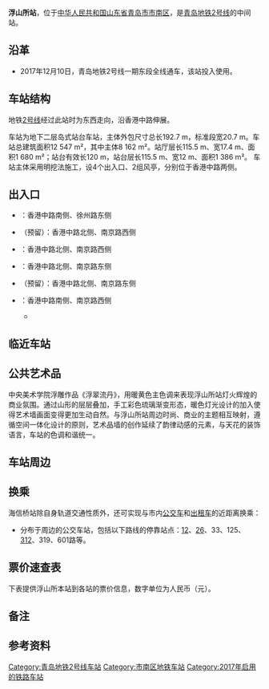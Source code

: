 {{Station Infobox
|Station Name=  浮山所站
|Engname=Fushansuo Station
|linecolour = {{青岛地铁标志色|2}}
|Linecolor2  =
|Linecolor3  =
|Image       =浮山所站站牌.jpg
|ImageTitle  =浮山所站站牌
|Number      =
|country = {{PRC}}
|borough = [[山东省|山东省]][[青岛市|青岛市]][[市南区|市南区]]
|address = 香港中路/南京路
|Coord       =
|Line        =[[青岛地铁2号线|青岛地铁2号线]]
|opened = 2017年12月10日
|Platform    =
|Exit        =
|Time        =
|Time First  =
|Time Last   =
|adjacent = {{Adjacent stations|system=青岛地铁
|line1=2|left1=五四广场|right1=燕儿岛路}}
}}

'''浮山所站'''，位于[[中华人民共和国|中华人民共和国]][[山东省|山东省]][[青岛市|青岛市]][[市南区|市南区]]，是[[青岛地铁|青岛地铁]][[青岛地铁2号线|2号线]]的中间站。

==沿革==
*2017年12月10日，青岛地铁2号线一期东段全线通车，该站投入使用。

==车站结构==
地铁[[青岛地铁2号线|2号线]]经过此站时为东西走向，沿香港中路伸展。

车站为地下二层岛式站台车站，主体外包尺寸总长192.7 m，标准段宽20.7 m。车站总建筑面积12 547 m²，其中主体8 162 m²。站厅层长115.5 m、宽17.4 m、面积1 680 m²；站台有效长120 m，站台层长115.5 m、宽12 m、面积1 386 m²。
{{Gallery
|width=160
|height=220
|lines=1
|align=center
|File:浮山所站站厅.jpg|站厅
|File:浮山所站下行站台.jpg|下行站台
|File:浮山所站下行站牌.jpg|下行站牌
}}
车站主体采用明挖法施工，设4个出入口、2组风亭，分别位于香港中路两侧。

==出入口==
*{{口|A|附=上下接急}}：香港中路南侧、徐州路东侧
*{{口|B|1}}（预留）：香港中路北侧、南京路西侧
*{{口|B|2|附=上下}}：香港中路北侧、南京路西侧
*{{口|C|1|附=上下直接}}：香港中路北侧、南京路东侧
*{{口|C|2|附=接}}（预留）：香港中路北侧、南京路东侧
*{{口|D|附=上下}}：香港中路南侧、南京路西侧
**{{口|注=楼上下轮直接急}}
{{Gallery
|width=250
|lines=1
|align=center
|File:浮山所站A口.jpg|A出入口
|File:浮山所站C1口.jpg|C1出入口
}}

==临近车站==
{{start rail box|}}
{{s-inop|[[五四广场站|五四广场站]]|柳花泊站方向}}
{{s-line|[[青岛地铁2号线|青岛地铁2号线]]||{{青岛地铁标志色|2}}}}
{{s-inop|[[燕儿岛路站|燕儿岛路站]]|世博园站方向}}
{{end box}}

==公共艺术品==
中央美术学院浮雕作品《浮翠流丹》，用暖黄色主色调来表现浮山所站灯火辉煌的商业氛围。通过山形的层层叠加，手工彩色琉璃渐变形态，暖色灯光设计的加入使得艺术墙画面变得更加生动自然。与浮山所站周边时尚、商业的主题相互映射，遵循空间一体化设计的原则，艺术品墙的创作延续了韵律动感的元素，与天花的装饰语言，车站的色调和谐统一。{{参|{{cite|url=http://bddsb.bandao.cn/pc/bddsb/20171202/ArticelA11002YQ.htm|title=2号线东段揭面纱，不到40分钟跑完全程|date=2017-12-02|publisher=半岛都市报|accessdate=2017-12-10|archive-date=2017-12-10|archive-url=https://web.archive.org/web/20171210180439/http://bddsb.bandao.cn/pc/bddsb/20171202/ArticelA11002YQ.htm|dead-url=no}}}}
{{Gallery
|height=160
|width=220
|lines=1
|align=center
|File:浮山所站-浮翠流丹1.jpg|
|File:浮山所站-浮翠流丹2.jpg|
}}

==车站周边==


==换乘==
海信桥站除自身轨道交通性质外，还可实现与市内[[公交车|公交车]]和[[出租车|出租车]]的近距离换乘：
*分布于周边的公交车站，包括以下路线的停靠站点：[[青岛公交12路线|12]]、[[青岛公交26路线|26]]、33、125、[[青岛公交312路线|312]]、319、601路等。
==票价速查表==
下表提供浮山所本站到各站的票价信息，数字单位为人民币（元）。
{{QMp|浮山所|{{QMp/2|3|3|2|2|2|2|2|2|2|2|2|3|3|3|3|4|4|4|4|4|4|4}}{{QMp/3|3|3|3|2|2|2|2|2|2|2|2|3|3|3|3|4|4|4|4|4|5|5}}{{QMp/11|3|3|4|4|4|4|5|5|5|6|6|6|7|7|7|7|7|7|8|8|8|8}}{{QMp/13|0|0|a|a|a|a|a|a|a|a|a|a|a|a|a|a|a|a|a|a|a|a|a}}}}

==备注==
{{NoteFoot}}
 
==参考资料==
{{RefFoot}}

{{青岛地铁车站}}
{{青岛地铁2号线车站}}

[[Category:青岛地铁2号线车站|Category:青岛地铁2号线车站]]
[[Category:市南区地铁车站|Category:市南区地铁车站]]
[[Category:2017年启用的铁路车站|Category:2017年启用的铁路车站]]